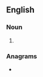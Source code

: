 ==English==

===Noun===
{{head|en|noun plural form}}

# {{plural of|coving|lang=en}}

===Anagrams===
* {{anagrams|en|scoving}}
